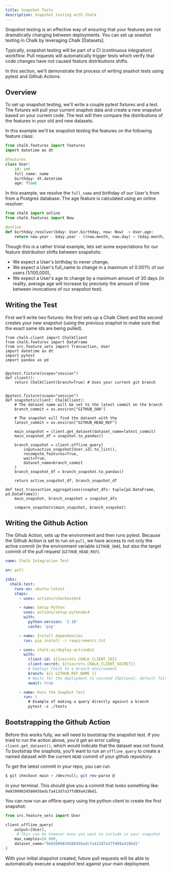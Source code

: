 ```yaml
---
title: Snapshot Tests
description: Snapshot testing with Chalk
---
```


Snapshot testing is an effective way of ensuring that your features are not dramatically changing
between deployments. You can set up snashot testing in Chalk by leveraging Chalk [Datasets].

Typically, snapshot testing will be part of a CI (continuous integration) workflow. Pull requests will automatically
trigger tests which verify that code changes have not caused feature distributions shifts.

In this section, we'll demonstrate the process of writing snashot tests using pytest and Github Actions.

## Overview

To set up snapshot testing, we'll write a couple pytest fixtures and a test. The fixtures will pull your current
snaphot data and create a new snapshot based on your current code. The test will then compare the distributions of
the features in your old and new datasets.

In this example we'll be snapshot testing the features on the following feature class:

```python
from chalk.features import features
import datetime as dt

@features
class User:
    id: int
    full_name: name
    birthday: dt.datetime
    age: float
```

In this example, we resolve the `full_name` and birthday of our User's from from a Postgres database. The age feature is calculated using an online resolver:
```python
from chalk import online
from chalk.features import Now

@online
def birthday_resolver(bday: User.birthday, now: Now) -> User.age:
    return now.year - bday.year - ((now.month, now.day) < (bday.month, bday.day))
```

Though this is a rather trivial example, lets set some expectations for our feature distribution shifts between snapshots:
- We expect a User's birthday to never change,
- We expect a User's full_name to change in a maximum of 0.001% of our users (1/100,000),
- We expect a User's age to change by a maximum amount of 30 days (in reality, average age will increase by precisely the amount of time between invocations of our snapshot test).

## Writing the Test

First we'll write two fixtures: the first sets up a Chalk Client and the second creates your new snapshot (using
the previous snaphot to make sure that the exact same ids are being pulled).

```
from chalk.client import ChalkClient
from chalk.features import DataFrame
from src.feature_sets import Transaction, User
import datetime as dt
import pytest
import pandas as pd


@pytest.fixture(scope="session")
def client():
    return ChalkClient(branch=True) # Uses your current git branch


@pytest.fixture(scope="session")
def snapshots(client: ChalkClient):
    # The dataset name will be set to the latest commit on the branch
    branch_commit = os.environ["GITHUB_SHA"]

    # The snapshot will find the dataset with the
    latest_commit = os.environ["GITHUB_HEAD_REF"]

    main_snapshot = client.get_dataset(dataset_name=latest_commit)
    main_snapshot_df = snapshot.to_pandas()

    branch_snapshot = client.offline_query(
        input=active_snapshot[User.id].to_list(),
        recompute_features=True,
        wait=True,
        dataset_name=branch_commit
    )
    branch_snapshot_df = branch_snapshot.to_pandas()

    return active_snapshot_df, branch_snapshot_df

def test_transaction_aggregations(snaphot_dfs: tuple[pd.DataFrame, pd.DataFrame]):
    main_snapshot, branch_snapshot = snapshot_dfs

    compare_snapshots(main_snapshot, branch_snapshot)
```

## Writing the Github Action

The Gihub Action, sets up the environment and then runs pytest. Because the
Github Action is set to run on `pull`, we have access to not only the
active commit (in the environment variable `GITHUB_SHA`), but also the
target commit of the pull request (`GITHUB_HEAD_REF`).

```yaml
name: Chalk Integration Test

on: pull

jobs:
  chalk-test:
    runs-on: ubuntu-latest
    steps:
      - uses: actions/checkout@v4

      - name: Setup Python
        uses: actions/setup-python@v4
        with:
          python-version: '3.10'
          cache: 'pip'

      - name: Install dependencies
        run: pip install -r requirements.txt

      - uses: chalk-ai/deploy-action@v2
        with:
          client-id: ${{secrets.CHALK_CLIENT_ID}}
          client-secret: ${{secrets.CHALK_CLIENT_SECRET}}
          # Deploys Chalk to a branch environment
          branch: ${{ GITHUB_REF_NAME }}
          # Waits for the deployment to succeed (Optional, default false)
          await: true

      - name: Runs the Snaphot Test
        run: |
          # Example of making a query directly against a branch
          pytest -s ./tests
```

## Bootstrapping the Github Action

Before this works fully, we will need to bootstrap the snapshot test. If you tried
to run the action above, you'd get an error calling `client.get_dataset()`, which
would indicate that the dataset was not found. To bootstrap the snaphots, you'll
want to run an `offline_query` to create a named dataset with the current `HEAD`
commit of your github repository.

To get the latest commit in your repo, you can run
```sh
$ git checkout main > /dev/null; git rev-parse @
```

in your terminal. This should give you a commit that looks something like: `9e0399983458045bedcfa413d7a37fd89a419bd1`.

You can now run an offline query using the python client to create the first snapshot:
```python
from src.feature_sets import User

client.offline_query(
    output=[User],
     # This can be however many you want to include in your snapshot
    max_samples=50_000,
    dataset_name="9e0399983458045bedcfa413d7a37fd89a419bd1"
)
```

With your initial shapshot created, future pull requests will be able to automatically execute a snapshot test
against your main deployment.
